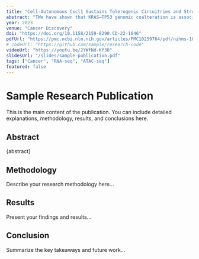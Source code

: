 ```yaml
---
title: "Cell-Autonomous Cxcl1 Sustains Tolerogenic Circuitries and Stromal Inflammation via Neutrophil-Derived TNF in Pancreatic Cancer"
abstract: "TWe have shown that KRAS–TP53 genomic coalteration is associated with immune-excluded microenvironments, chemoresistance, and poor survival in pancreatic ductal adenocarcinoma (PDAC) patients. By treating KRAS–TP53 cooperativity as a model for high-risk biology, we now identify cell-autonomous Cxcl1 as a key mediator of spatial T-cell restriction via interactions with CXCR2 neutrophilic myeloid-derived suppressor cells in human PDAC using imaging mass cytometry. Silencing of cell-intrinsic Cxcl1 in LSL-Kras;Trp53;Pdx-1(KPC) cells reprograms the trafficking and functional dynamics of neutrophils to overcome T-cell exclusion and controls tumor growth in a T cell–dependent manner. Mechanistically, neutrophil-derived TNF is a central regulator of this immunologic rewiring, instigating feed-forward Cxcl1 overproduction from tumor cells and cancer-associated fibroblasts (CAF), T-cell dysfunction, and inflammatory CAF polarization via transmembrane TNF–TNFR2 interactions. TNFR2 inhibition disrupts this circuitry and improves sensitivity to chemotherapy in vivo. Our results uncover cancer cell–neutrophil cross-talk in which context-dependent TNF signaling amplifies stromal inflammation and immune tolerance to promote therapeutic resistance in PDAC."
year: 2023
venue: "Cancer Discovery"
doi: "https://doi.org/10.1158/2159-8290.CD-22-1046"
pdfUrl: "https://pmc.ncbi.nlm.nih.gov/articles/PMC10259764/pdf/nihms-1880552.pdf"
# codeUrl: "https://github.com/sample/research-code"
videoUrl: "https://youtu.be/2YWfNd-Kf38"
slidesUrl: "/slides/sample-publication.pdf"
tags: ["Cancer", "RNA-seq", "ATAC-seq"]
featured: false
---
```


# Sample Research Publication

This is the main content of the publication. You can include detailed explanations, methodology, results, and conclusions here.

## Abstract

{abstract}

## Methodology

Describe your research methodology here...

## Results

Present your findings and results...

## Conclusion

Summarize the key takeaways and future work...